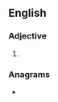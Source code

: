 ==English==

===Adjective===
{{head|en|superlative adjective}}

# {{en-superlative of|cheesy}}

===Anagrams===
* {{anagrams|en|a=ceeehisst|ice sheets}}